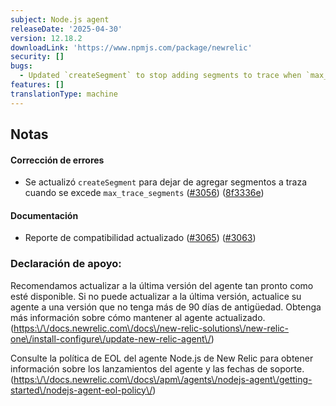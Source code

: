 ```yaml
---
subject: Node.js agent
releaseDate: '2025-04-30'
version: 12.18.2
downloadLink: 'https://www.npmjs.com/package/newrelic'
security: []
bugs:
  - Updated `createSegment` to stop adding segments to trace when `max_trace_segments` is exceeded
features: []
translationType: machine
---
```


## Notas

#### Corrección de errores

* Se actualizó `createSegment` para dejar de agregar segmentos a traza cuando se excede `max_trace_segments` ([#3056](https://github.com/newrelic/node-newrelic/pull/3056)) ([8f3336e](https://github.com/newrelic/node-newrelic/commit/8f3336e98ac9f7d4ad0ded3a061774fd68053e76))

#### Documentación

* Reporte de compatibilidad actualizado ([#3065](https://github.com/newrelic/node-newrelic/pull/3065)) ([#3063](https://github.com/newrelic/node-newrelic/pull/3063))

### Declaración de apoyo:

Recomendamos actualizar a la última versión del agente tan pronto como esté disponible. Si no puede actualizar a la última versión, actualice su agente a una versión que no tenga más de 90 días de antigüedad. Obtenga más información sobre cómo mantener al agente actualizado. ([https:\\/\\/docs.newrelic.com\\/docs\\/new-relic-solutions\\/new-relic-one\\/install-configure\\/update-new-relic-agent\\/](https://docs.newrelic.com/docs/new-relic-solutions/new-relic-one/install-configure/update-new-relic-agent/))

Consulte la política de EOL del agente Node.js de New Relic para obtener información sobre los lanzamientos del agente y las fechas de soporte. ([https:\\/\\/docs.newrelic.com\\/docs\\/apm\\/agents\\/nodejs-agent\\/getting-started\\/nodejs-agent-eol-policy\\/](https://docs.newrelic.com/docs/apm/agents/nodejs-agent/getting-started/nodejs-agent-eol-policy/))